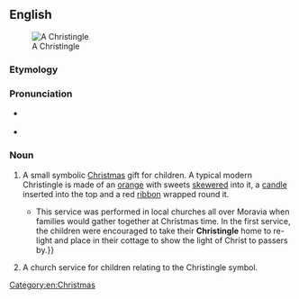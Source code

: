 ==English==
{{wikipedia}}
[[File:Christingle.jpg|thumb|A Christingle]]

===Etymology===
{{rfe|lang=en}}

===Pronunciation===
* {{a|RP}} {{IPA|/ˈkɹɪstɪŋɡəl/|lang=en}}
* {{hyphenation|Christ|in|gle|lang=en}}

===Noun===
{{en-noun}}

# {{label|en|Christianity}} A small symbolic [[Christmas]] gift for children. A typical modern Christingle is made of an [[orange]] with sweets [[skewered]] into it, a [[candle]] inserted into the top and a red [[ribbon]] wrapped round it.
#* {{quote-web|author=Rachel Stevenson|title=268 Years of Christingle|url=http://www.childrenssociety.org.uk/news-and-blogs/our-blog/267-years-of-christingle|archiveurl=https://web.archive.org/web/20150905154743/http://www.childrenssociety.org.uk/news-and-blogs/our-blog/267-years-of-christingle|archivedate=5 September 2015|work={{w|The Children's Society}}|date=25 November 2015|passage=The '''Christingle''' service has its origins in the Moravian Church and dates back to 20th December 1747 in Mairenborn, Germany. The language used to describe a '''Christingle''' has changed over time but fundamentally a '''Christingle''' is a candle set into an orange, respectively representing the world and Jesus. A red ribbon is tied around the orange, representing the blood of Christ. Fruit and sweets on four cocktail sticks are also set in the orange, representing the four seasons and God's love in providing the fruits of the earth. {{...}} This service was performed in local churches all over Moravia when families would gather together at Christmas time. In the first service, the children were encouraged to take their '''Christingle''' home to re-light and place in their cottage to show the light of Christ to passers by.}}
# {{label|en|Christianity}} A church service for children relating to the Christingle symbol.

[[Category:en:Christmas]]